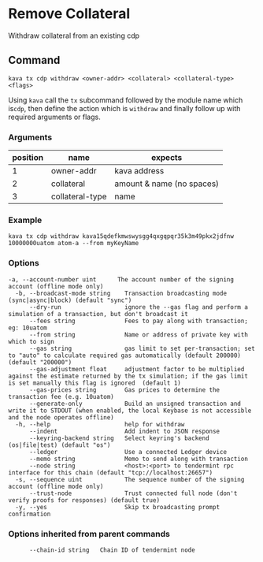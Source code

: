 # Remove Collateral

Withdraw collateral from an existing cdp

## Command

```
kava tx cdp withdraw <owner-addr> <collateral> <collateral-type> <flags>
```

Using `kava` call the `tx` subcommand followed by the module name which is`cdp`, then define the action which is `withdraw` and finally follow up with required arguments or flags.

### Arguments

| position | name            | expects                   |
| -------- | --------------- | ------------------------- |
| 1        | owner-addr      | kava address              |
| 2        | collateral      | amount & name (no spaces) |
| 3        | collateral-type | name                      |

### Example

```
kava tx cdp withdraw kava15qdefkmwswysgg4qxgqpqr35k3m49pkx2jdfnw 10000000uatom atom-a --from myKeyName
```

### Options

```
-a, --account-number uint      The account number of the signing account (offline mode only)
  -b, --broadcast-mode string    Transaction broadcasting mode (sync|async|block) (default "sync")
      --dry-run                  ignore the --gas flag and perform a simulation of a transaction, but don't broadcast it
      --fees string              Fees to pay along with transaction; eg: 10uatom
      --from string              Name or address of private key with which to sign
      --gas string               gas limit to set per-transaction; set to "auto" to calculate required gas automatically (default 200000) (default "200000")
      --gas-adjustment float     adjustment factor to be multiplied against the estimate returned by the tx simulation; if the gas limit is set manually this flag is ignored  (default 1)
      --gas-prices string        Gas prices to determine the transaction fee (e.g. 10uatom)
      --generate-only            Build an unsigned transaction and write it to STDOUT (when enabled, the local Keybase is not accessible and the node operates offline)
  -h, --help                     help for withdraw
      --indent                   Add indent to JSON response
      --keyring-backend string   Select keyring's backend (os|file|test) (default "os")
      --ledger                   Use a connected Ledger device
      --memo string              Memo to send along with transaction
      --node string              <host>:<port> to tendermint rpc interface for this chain (default "tcp://localhost:26657")
  -s, --sequence uint            The sequence number of the signing account (offline mode only)
      --trust-node               Trust connected full node (don't verify proofs for responses) (default true)
  -y, --yes                      Skip tx broadcasting prompt confirmation
```

### Options inherited from parent commands

```
      --chain-id string   Chain ID of tendermint node
```
